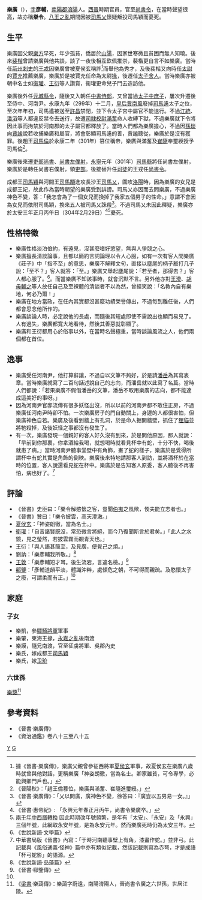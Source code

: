 '''樂廣'''（{{bd|？||304年|2月29日|catIdx=L}}），[[表字|字]]'''彥輔'''，[[南陽郡|南陽郡]][[淯陽|淯陽]]人。[[西晉|西晉]]時期官員，官至[[尚書令|尚書令]]，在當時聲望很高，故亦稱'''樂令'''。[[八王之亂|八王之亂]]期間因被[[司馬乂|司馬乂]]懷疑叛投司馬穎而憂死。

== 生平 ==
樂廣因父親[[樂方|樂方]]早死，年少孤貧，僑居於[[山陽|山陽]]，因家世寒微且貧困而無人知曉。後來[[裴楷|裴楷]]曾請樂廣與他共談，談了一夜後相互欽佩推崇，裴楷更自言不如樂廣。當時任[[荊州_(古代)|荊州]][[刺史|刺史]]的[[王戎|王戎]]因樂廣曾被夏侯玄稱許<ref>據《晉書·樂廣傳》，樂廣父親曾參征西將軍[[夏侯玄|夏侯玄]]軍事，故夏侯玄在樂廣八歲時就曾與他對話，更稱樂廣「神姿朗徹，當為名士。卿家雖貧，可令專學，必能興卿門戶也。」</ref>而舉他為秀才，及後裴楷又向時任[[太尉|太尉]]的[[賈充|賈充]]推薦樂廣，樂廣於是被賈充任命為太尉[[掾|掾]]，後遷任[[太子舍人|太子舍人]]。當時樂廣亦被朝中名士如[[衞瓘|衞瓘]]、[[王衍_(西晉)|王衍]]等人讚賞，衞瓘更命兒子門去造訪他。

樂廣後外任[[元城|元城]][[縣令|縣令]]，隨後又入朝任[[中書侍郎|中書侍郎]]，又曾當過[[太子中庶子|太子中庶子]]，屢次升遷後至侍中、河南尹。永康九年（299年）十二月，[[皇后|皇后]][[賈南風|賈南風]]廢掉[[司馬遹|司馬遹]]太子之位，至次年年初，司馬遹被送至[[許昌|許昌]]禁閉，並下令太子宮中屬官不能送行。不過[[江統|江統]]、[[潘滔|潘滔]]等人都違反禁令去送行，故遭[[司隸校尉|司隸校尉]][[滿奮|滿奮]]命人收縛下獄，不過樂廣就下令將因此事而拘禁於河南郡的太子屬官都釋放了。當時人們都為樂廣擔心，不過因[[孫琰|孫琰]]向[[賈謐|賈謐]]說若收捕樂廣和屬官，將會彰顯司馬遹的善，賈謐聽從，樂廣於是沒有獲罪。後趙王[[司馬倫|司馬倫]]於永康二年（301年）篡位稱帝，樂廣與滿奮及[[崔隨|崔隨]]奉璽綬授予司馬倫<ref>《晉陽秋》：「趙王倫篡位，樂廣與滿奮、崔隨進璽綬。」</ref>。

樂廣後來遷[[吏部尚書|吏部尚書]]、[[尚書左僕射|尚書左僕射]]，[[永寧_(西晉)|永寧]]元年（301年）[[司馬繇|司馬繇]]將任尚書左僕射，樂廣於是轉任尚書右僕射，領[[吏部|吏部]]。後接替升任[[司徒|司徒]]的王戎任[[尚書令|尚書令]]。

成都王[[司馬穎|司馬穎]]與河間王[[司馬顒|司馬顒]]進攻長沙王[[司馬乂|司馬乂]]，圍攻[[洛陽|洛陽]]時，因為樂廣的女兒是成都王妃，故此作為當時朝望的樂廣受到誹謗。司馬乂亦因而去問樂廣，不過樂廣神色不變，答：「我怎會為了一個女兒而換掉了我家五個男子的性命。」意謂不會因為女兒而依附司馬穎，換來五人被司馬乂誅殺<ref>《晉書·樂廣傳》：「乂以問廣，廣神色不變，徐答曰：『廣豈以五男易一女。』」</ref>。不過司馬乂未因此釋疑，樂廣亦於太安三年正月丙午日（304年2月29日）<ref>《晉書·惠帝紀》: 「永興元年春正月丙午，尚書令樂廣卒。」</ref><ref>[http://sinocal.sinica.edu.tw/ 兩千年中西曆轉換] {{Wayback|url=http://sinocal.sinica.edu.tw/ |date=20180615004633 }} 因此時期改年號頻繁，是年有「太安」、「永安」及「永興」三個年號，此網取永安年號，是為永安元年。然而樂廣死時仍為太安三年。</ref>憂死。

== 性格特徵 ==
*樂廣性格淡泊儉約，有遠見，沒甚麼嗜好慾望，無與人爭競之心。
*樂廣擅長清談論事，且都以簡約言詞論理以令人心服，如有一次有客人問樂廣《莊子》中「指不至」的意思，樂廣不解釋文句，直接以塵尾的柄子敲打几子說：「至不？」客人就答：「至。」樂廣又舉起塵尾說：「若至者，那得去？」客人都心服了。<ref>《世說新語·文學篇》</ref>。而當樂廣不知該事時，就會沉默不言。另外他亦對[[王澄_(西晉)|王澄]]、[[胡毋輔之|胡毋輔之]]等人放任自己及至裸體的清談者不以為然，曾經笑說：「名教內自有樂地，何必乃爾！」
*樂廣在地方當政，在任內其實都沒甚麼功績榮譽傳出，不過每到離任後，人們都會思念他所作的。
*樂廣談論人時，必定說他的長處，而隨後其短處即使不需說出也顯而易見了。人有過失，樂廣都寬大地看待，然後其善惡就彰顯了。
*樂廣和王衍都用心於俗事以外，在當時名聲極重，當時談論風流之人，他們兩個都在首位。

== 逸事 ==
*樂廣受任河南尹，他打算辭讓，不過自以文筆不夠好，於是請[[潘安|潘岳]]為其寫表章。當時樂廣就寫了二百句話述說自己的志向，而潘岳就以此寫了名篇。當時人們都說：「若果樂廣不假借潘岳的文筆，潘岳不取用樂廣的志向，都不能達成這美好的事呀。」
*因為河南尹官邸流傳有很多妖怪出沒，所以以前的河南尹都不敢住正房，不過樂廣任河南尹時卻不怕。一次樂廣房子的門自動關上，身邊的人都很害怕，但樂廣神色自若。樂廣及後看到牆上有孔洞，於是命人掘開牆壁，抓住了[[狸貓|狸貓]]並將牠殺掉，及後妖怪之事都沒有發生了。
*有一次，樂廣發現一個親好的客人好久沒有到來，於是問他原因，那人就說：「早前到你那裏，你拿酒給我喝，就想喝時就看見杯中有蛇，十分不快，喝後就患了病。」當時河南尹聽事堂壁中有角飾，畫了蛇的樣子，樂廣於是覺得所謂杯中有蛇其實是角飾的倒映。樂廣後來特地請那客人到訪，並將酒杯於在當時的位置，客人說還看見蛇在杯中。樂廣於是告知客人原委，客人聽後不再害怕，病也好了。<ref>中華書局版《晉書》內寫：「于時河南聽事壁上有角，漆畫作蛇。」並非弓。此記載與《風俗通義·怪神》篇中亦有類似記載，然該記載則寫為赤弩，才是成語「杯弓蛇影」的語源。</ref>

== 評論 ==
*《晉書》史臣曰：「樂令解愍懷之客，豈聞[[伯夷|伯夷]]之風歟，愞夫能立志者也。」
*《晉書》贊曰：「樂令披雲，高天澄澈。」
*[[夏侯玄|夏侯玄]]：「神姿朗徹，當為名士。」
*[[衛瓘|衛瓘]]：「自昔諸賢既沒，常恐微言將絕，而今乃復聞斯言於君矣。」「此人之水鏡，見之瑩然，若披雲霧而覩青天也。」
*王衍：「與人語甚簡至，及見廣，便覺己之煩。」
*劉訥：「樂彥輔我所敬。」<ref>《世說新語·品藻篇》</ref>
*[[王敦|王敦]]：「樂彥輔短才耳。後生流宕，言違名檢。」<ref name="#1">《晉書·郗鑒傳》</ref>
*[[郗鑒|郗鑒]]：「彥輔道韻平淡，體識沖粹，處傾危之朝，不可得而親疏。及愍懷太子之廢，可謂柔而有正。」<ref name="#1"/>

==家庭==
=== 子女 ===
*樂凱，參[[驃騎將軍|驃騎將軍]]軍事
*樂肇，東海王掾，[[永嘉之亂|永嘉之亂]]後南渡
*樂謨，隨兄南渡，官至征虜將軍、吳郡內史
*樂氏，嫁成都王[[司馬穎|司馬穎]]
*樂氏，嫁[[卫玠|卫玠]]

===六世孫===
[[樂藹|樂藹]]<ref>《[[梁書|梁書]]·樂藹傳》：樂藹字蔚遠，南陽淯陽人，晉尚書令廣之六世孫，世居江陵。</ref>

==參考資料==
*《晉書·樂廣傳》
*《資治通鑑》卷八十三至八十五
{{reflist}}

[[Category:晉朝政治人物|Y]]
[[Category:樂姓|G]]
